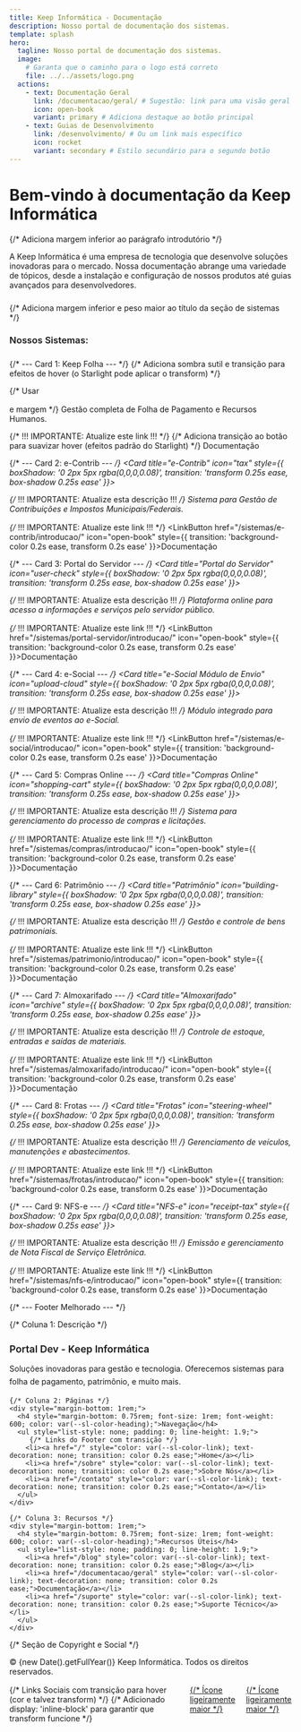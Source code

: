 ```yaml
---
title: Keep Informática - Documentação
description: Nosso portal de documentação dos sistemas.
template: splash
hero:
  tagline: Nosso portal de documentação dos sistemas.
  image:
    # Garanta que o caminho para o logo está correto
    file: ../../assets/logo.png
  actions:
    - text: Documentação Geral
      link: /documentacao/geral/ # Sugestão: link para uma visão geral
      icon: open-book
      variant: primary # Adiciona destaque ao botão principal
    - text: Guias de Desenvolvimento
      link: /desenvolvimento/ # Ou um link mais específico
      icon: rocket
      variant: secondary # Estilo secundário para o segundo botão
---
```


# Bem-vindo à documentação da Keep Informática

{/* Adiciona margem inferior ao parágrafo introdutório */}
<p style="margin-bottom: 1.5rem;">
  A Keep Informática é uma empresa de tecnologia que desenvolve soluções inovadoras para o mercado.
  Nossa documentação abrange uma variedade de tópicos, desde a instalação e configuração de nossos produtos até guias avançados para desenvolvedores.
</p>

{/* Adiciona margem inferior e peso maior ao título da seção de sistemas */}
<h3 style="margin-bottom: 1.5rem; font-weight: 600;">Nossos Sistemas:</h3>

<CardGrid>
  {/* --- Card 1: Keep Folha --- */}
  {/* Adiciona sombra sutil e transição para efeitos de hover (o Starlight pode aplicar o transform) */}
  <Card title="Keep Folha" icon="id-card" style={{ boxShadow: '0 2px 5px rgba(0,0,0,0.08)', transition: 'transform 0.25s ease, box-shadow 0.25s ease' }}>
    <p style="margin-bottom: 1rem;"> {/* Usar <p> e margem */}
      Gestão completa de Folha de Pagamento e Recursos Humanos.
    </p>
    {/* !!! IMPORTANTE: Atualize este link !!! */}
    {/* Adiciona transição ao botão para suavizar hover (efeitos padrão do Starlight) */}
    <LinkButton href="/sistemas/keep-folha/introducao/" icon="open-book" style={{ transition: 'background-color 0.2s ease, transform 0.2s ease' }}>Documentação</LinkButton>
  </Card>

  {/* --- Card 2: e-Contrib --- */}
  <Card title="e-Contrib" icon="tax" style={{ boxShadow: '0 2px 5px rgba(0,0,0,0.08)', transition: 'transform 0.25s ease, box-shadow 0.25s ease' }}>
    <p style="margin-bottom: 1rem;">
      {/* !!! IMPORTANTE: Atualize esta descrição !!! */}
      Sistema para Gestão de Contribuições e Impostos Municipais/Federais.
    </p>
    {/* !!! IMPORTANTE: Atualize este link !!! */}
    <LinkButton href="/sistemas/e-contrib/introducao/" icon="open-book" style={{ transition: 'background-color 0.2s ease, transform 0.2s ease' }}>Documentação</LinkButton>
  </Card>

  {/* --- Card 3: Portal do Servidor --- */}
   <Card title="Portal do Servidor" icon="user-check" style={{ boxShadow: '0 2px 5px rgba(0,0,0,0.08)', transition: 'transform 0.25s ease, box-shadow 0.25s ease' }}>
    <p style="margin-bottom: 1rem;">
      {/* !!! IMPORTANTE: Atualize esta descrição !!! */}
      Plataforma online para acesso a informações e serviços pelo servidor público.
    </p>
    {/* !!! IMPORTANTE: Atualize este link !!! */}
    <LinkButton href="/sistemas/portal-servidor/introducao/" icon="open-book" style={{ transition: 'background-color 0.2s ease, transform 0.2s ease' }}>Documentação</LinkButton>
  </Card>

  {/* --- Card 4: e-Social --- */}
   <Card title="e-Social Módulo de Envio" icon="upload-cloud" style={{ boxShadow: '0 2px 5px rgba(0,0,0,0.08)', transition: 'transform 0.25s ease, box-shadow 0.25s ease' }}>
    <p style="margin-bottom: 1rem;">
      {/* !!! IMPORTANTE: Atualize esta descrição !!! */}
      Módulo integrado para envio de eventos ao e-Social.
    </p>
    {/* !!! IMPORTANTE: Atualize este link !!! */}
    <LinkButton href="/sistemas/e-social/introducao/" icon="open-book" style={{ transition: 'background-color 0.2s ease, transform 0.2s ease' }}>Documentação</LinkButton>
  </Card>

  {/* --- Card 5: Compras Online --- */}
   <Card title="Compras Online" icon="shopping-cart" style={{ boxShadow: '0 2px 5px rgba(0,0,0,0.08)', transition: 'transform 0.25s ease, box-shadow 0.25s ease' }}>
    <p style="margin-bottom: 1rem;">
      {/* !!! IMPORTANTE: Atualize esta descrição !!! */}
      Sistema para gerenciamento do processo de compras e licitações.
    </p>
    {/* !!! IMPORTANTE: Atualize este link !!! */}
    <LinkButton href="/sistemas/compras/introducao/" icon="open-book" style={{ transition: 'background-color 0.2s ease, transform 0.2s ease' }}>Documentação</LinkButton>
  </Card>

  {/* --- Card 6: Patrimônio --- */}
  <Card title="Patrimônio" icon="building-library" style={{ boxShadow: '0 2px 5px rgba(0,0,0,0.08)', transition: 'transform 0.25s ease, box-shadow 0.25s ease' }}>
    <p style="margin-bottom: 1rem;">
      {/* !!! IMPORTANTE: Atualize esta descrição !!! */}
      Gestão e controle de bens patrimoniais.
    </p>
    {/* !!! IMPORTANTE: Atualize este link !!! */}
    <LinkButton href="/sistemas/patrimonio/introducao/" icon="open-book" style={{ transition: 'background-color 0.2s ease, transform 0.2s ease' }}>Documentação</LinkButton>
  </Card>

  {/* --- Card 7: Almoxarifado --- */}
   <Card title="Almoxarifado" icon="archive" style={{ boxShadow: '0 2px 5px rgba(0,0,0,0.08)', transition: 'transform 0.25s ease, box-shadow 0.25s ease' }}>
    <p style="margin-bottom: 1rem;">
      {/* !!! IMPORTANTE: Atualize esta descrição !!! */}
      Controle de estoque, entradas e saídas de materiais.
    </p>
    {/* !!! IMPORTANTE: Atualize este link !!! */}
    <LinkButton href="/sistemas/almoxarifado/introducao/" icon="open-book" style={{ transition: 'background-color 0.2s ease, transform 0.2s ease' }}>Documentação</LinkButton>
  </Card>

  {/* --- Card 8: Frotas --- */}
  <Card title="Frotas" icon="steering-wheel" style={{ boxShadow: '0 2px 5px rgba(0,0,0,0.08)', transition: 'transform 0.25s ease, box-shadow 0.25s ease' }}>
    <p style="margin-bottom: 1rem;">
      {/* !!! IMPORTANTE: Atualize esta descrição !!! */}
      Gerenciamento de veículos, manutenções e abastecimentos.
    </p>
    {/* !!! IMPORTANTE: Atualize este link !!! */}
    <LinkButton href="/sistemas/frotas/introducao/" icon="open-book" style={{ transition: 'background-color 0.2s ease, transform 0.2s ease' }}>Documentação</LinkButton>
  </Card>

  {/* --- Card 9: NFS-e --- */}
  <Card title="NFS-e" icon="receipt-tax" style={{ boxShadow: '0 2px 5px rgba(0,0,0,0.08)', transition: 'transform 0.25s ease, box-shadow 0.25s ease' }}>
    <p style="margin-bottom: 1rem;">
      {/* !!! IMPORTANTE: Atualize esta descrição !!! */}
      Emissão e gerenciamento de Nota Fiscal de Serviço Eletrônica.
    </p>
    {/* !!! IMPORTANTE: Atualize este link !!! */}
    <LinkButton href="/sistemas/nfs-e/introducao/" icon="open-book" style={{ transition: 'background-color 0.2s ease, transform 0.2s ease' }}>Documentação</LinkButton>
  </Card>
</CardGrid>

{/* --- Footer Melhorado --- */}
<footer
  style={{
    marginTop: '5rem', // Aumenta ainda mais a margem superior
    padding: '3rem 1.5rem', // Aumenta padding
    // Background removido conforme sua preferência
    color: 'var(--sl-color-text-accent)',
    borderTop: '1px solid var(--sl-color-border)', // Mantém a borda
    fontSize: '0.9rem',
  }}
>
  <div
    style={{
      display: 'grid',
      gridTemplateColumns: 'repeat(auto-fit, minmax(220px, 1fr))',
      gap: '2.5rem',
      textAlign: 'left',
      maxWidth: 'var(--sl-content-width)',
      margin: '0 auto',
    }}
  >
    {/* Coluna 1: Descrição */}
    <div style="margin-bottom: 1rem;">
      <h3 style="margin-bottom: 0.75rem; font-size: 1.1rem; font-weight: 600; color: var(--sl-color-heading);">Portal Dev - Keep Informática</h3>
      <p style="line-height: 1.6; color: var(--sl-color-text);">
        Soluções inovadoras para gestão e tecnologia. Oferecemos sistemas para folha de pagamento, patrimônio, e muito mais.
      </p>
    </div>

    {/* Coluna 2: Páginas */}
    <div style="margin-bottom: 1rem;">
      <h4 style="margin-bottom: 0.75rem; font-size: 1rem; font-weight: 600; color: var(--sl-color-heading);">Navegação</h4>
      <ul style="list-style: none; padding: 0; line-height: 1.9;">
         {/* Links do Footer com transição */}
        <li><a href="/" style="color: var(--sl-color-link); text-decoration: none; transition: color 0.2s ease;">Home</a></li>
        <li><a href="/sobre" style="color: var(--sl-color-link); text-decoration: none; transition: color 0.2s ease;">Sobre Nós</a></li>
        <li><a href="/contato" style="color: var(--sl-color-link); text-decoration: none; transition: color 0.2s ease;">Contato</a></li>
      </ul>
    </div>

    {/* Coluna 3: Recursos */}
    <div style="margin-bottom: 1rem;">
      <h4 style="margin-bottom: 0.75rem; font-size: 1rem; font-weight: 600; color: var(--sl-color-heading);">Recursos Úteis</h4>
      <ul style="list-style: none; padding: 0; line-height: 1.9;">
        <li><a href="/blog" style="color: var(--sl-color-link); text-decoration: none; transition: color 0.2s ease;">Blog</a></li>
        <li><a href="/documentacao/geral" style="color: var(--sl-color-link); text-decoration: none; transition: color 0.2s ease;">Documentação</a></li>
        <li><a href="/suporte" style="color: var(--sl-color-link); text-decoration: none; transition: color 0.2s ease;">Suporte Técnico</a></li>
      </ul>
    </div>
  </div>

  {/* Seção de Copyright e Social */}
  <div
    style={{
      marginTop: '4 rem', // Aumenta um pouco mais a separação
      textAlign: 'center',
      fontSize: '0.85rem',
      color: 'var(--sl-color-text-muted)',
    }}
  >
    <p>© {new Date().getFullYear()} Keep Informática. Todos os direitos reservados.</p>
    <div style="display: flex; justify-content: center; gap: 1.2rem; margin-top: 1rem;">
       {/* Links Sociais com transição para hover (cor e talvez transform) */}
       {/* Adicionado display: 'inline-block' para garantir que transform funcione */}
      <a href="https://github.com/VenturaCerqueira" target="_blank" rel="noopener noreferrer" aria-label="GitHub" style="display: inline-block; color: var(--sl-color-text-accent); transition: color 0.2s ease, transform 0.2s ease;">
        <Icon name="github" size="1.3rem" /> {/* Ícone ligeiramente maior */}
      </a>
      <a href="https://discord.com" target="_blank" rel="noopener noreferrer" aria-label="Discord" style="display: inline-block; color: var(--sl-color-text-accent); transition: color 0.2s ease, transform 0.2s ease;">
        <Icon name="discord" size="1.3rem" /> {/* Ícone ligeiramente maior */}
      </a>
    </div>
  </div>
</footer>